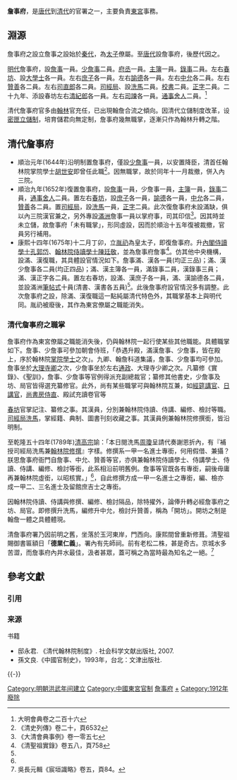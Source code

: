 '''詹事府'''，是[[唐代|唐代]]到[[清代|清代]]的官署之一，主要負責[[東宮|東宮]]事務。

==淵源==
詹事府之設立詹事之設始於[[秦代|秦代]]，為[[太子|太子]]僚屬。至[[唐代|唐代]]設詹事府，後歷代因之。

[[明代|明代]]詹事府，設[[詹事|詹事]]一員。[[少詹事|少詹事]]二員。[[府丞|府丞]]一員。[[主簿|主簿]]一員。[[錄事|錄事]]二員。左右[[春坊|春坊]]、設[[大學士|大學士]]各一員。左右[[庶子|庶子]]各一員。左右[[諭德|諭德]]各一員。左右[[中允|中允]]各二員。左右[[贊善|贊善]]各二員。左右[[司直郎|司直郎]]各二員。[[司經局|司經局]]、設[[洗馬|洗馬]]二員。[[校書|校書]]二員。[[正字|正字]]二員。二十九年、添設春坊左右[[清紀郎|清紀郎]]各一員。左右[[司諫|司諫]]各一員。[[通事舍人|通事舍人]]二員。<ref>大明會典卷之二百十六</ref>

清代詹事府官多由[[翰林|翰林]]官充任，已出現翰詹合流之傾向。因清代立儲制度改革，设[[秘密建儲制|密匣立儲制]]，培育儲君向無定制，詹事府幾無職掌，逐漸只作為翰林升轉之階。

==清代詹事府==
*順治元年(1644年)沿明制置詹事府，僅設[[少詹事|少詹事]]一員，以安置降臣，清首任翰林院掌院學士[[胡世安|胡世安]]即曾任此職<ref>《清史列傳》卷二十，頁6532</ref>。因無職掌，故於同年十一月裁撤，併入內三院。
*順治九年(1652年)復置詹事府，設[[詹事|詹事]]一員，少詹事一員，[[主簿|主簿]]一員，[[錄事|錄事]]二員，[[通事舍人|通事舍人]]二員。置左右[[春坊|春坊]]，設[[庶子|庶子]]各一員，[[諭德|諭德]]各一員，[[中允|中允]]各二員，[[贊善|贊善]]各二員。置[[司經局|司經局]]，設[[洗馬|洗馬]]一員，[[正字|正字]]二員。此次復詹事府未設滿缺，俱以內三院漢官兼之，另外專設[[滿洲|滿洲]]詹事一員以掌府事，司其印信<ref name="#1">《大清會典事例》卷一零五七</ref>。因其時並未立儲，故詹事府「未有職掌」，形同虛設，因而於順治十五年復被裁撤，官員另行補用。
*康熙十四年(1675年)十二月丁卯，立[[胤礽|胤礽]]為皇太子，即復詹事府。升[[內閣|內閣]][[侍讀學士|侍讀學士]][[孔郭岱|孔郭岱]]、[[翰林院|翰林院]][[侍讀學士|侍讀學士]][[陳廷敬|陳廷敬]]，並為詹事府詹事<ref>《清聖祖實錄》卷五八，頁758</ref>。仿其他中央機構，設滿、漢復職，其具體設官情況如下。詹事滿、漢各一員(均正三品)；滿、漢少詹事各二員(均正四品)；滿、漢主簿各一員，滿錄事二員，漢錄事三員；滿、漢正字各二員。置左右春坊，設滿、漢庶子各一員，滿、漢諭德各二員，並設滿洲[[筆帖式|筆帖式]]十員(清書、漢書各五員)<ref name="#1"/>。此後詹事府設官情況多有調整。此次詹事府之設，除滿、漢復職這一點純屬清代特色外，其職掌基本上與明代同。胤礽被廢後，其作為東宮僚屬之職能消失。

===清代詹事府之職掌===
詹事府作為東宮僚屬之職能消失後，仍與翰林院一起行使某些其他職能。具體職掌如下。詹事、少詹事可參加朝會侍班，「恭遇升殿，滿漢詹事、少詹事，皆在殿上，序於翰林院[[掌院學士|掌院學士]]之次」。九卿、翰詹科道集議，詹事、少詹事均可參加。詹事坐於[[大理寺卿|大理寺卿]]之次，少詹事坐於左右[[通政|通政]]、大理寺少卿之次。凡纂修《實錄》、《聖訓》，詹事、少詹事等官例得派充副總裁官；纂修其他書史，少詹事及坊、局官皆得選充纂修官。此外，尚有某些職掌可與翰林院互兼，如[[經筵講官|經筵講官]]、[[日講官|日講官]]，[[尚書房|尚書房]][[侍直|侍直]]、殿試充讀卷官等

[[春坊|春坊]]官掌記注、纂修之事。其漢員，分別兼翰林院侍讀、侍講、編修、檢討等職。[[司經局|司經局]][[洗馬|洗馬]]，掌經籍、典制、圖書刊刻收藏之事。其漢員例兼翰林院修撰銜，皆沿明制。

至乾隆五十四年(1789年)[[清高宗|清高宗]]諭：「本日閱洗馬[[周瓊|周瓊]]呈請代奏謝恩折內，有『補授司經局洗馬兼[[翰林院修撰|翰林院修撰]]』字樣。修撰系一甲一名進士專銜，何用假借、兼攝？朕思詹事府衙門自詹事、中允、贊善等官，亦俱兼翰林院侍讀學士、侍講學士、侍讀、侍講、編修、檢討等銜，此系相沿前明舊例。詹事等官既各有專銜，嗣後毋庸再兼翰林院虛銜，以昭核實。」<ref name="#1"/>，自此修撰方成一甲一名進士之專銜，編、檢亦成一甲二、三名進士及留館庶吉士之專銜。

因翰林院侍讀、侍講與修撰、編修、檢討隔品，除特擢外，論俸升轉必經詹事府之坊、局官。即修撰升洗馬，編修升中允，檢討升贊善，稱為「開坊」。開坊之制是翰詹一體之具體體現。

清詹事府署乃因前明之舊，坐落於玉河東岸，門西向。康熙間曾重新修葺。清聖祖賜御書匾額日「'''德業仁義'''」。署內有先師祠。前有老松二株，甚是奇古。京城水多苦澀，而詹事府內井水最佳，汲者甚眾，蓋可稱之為當時最為知名之一絕。<ref>吳長元輯《宸垣識略》卷五，頁84。</ref>

== 參考文獻 ==
=== 引用 ===
{{Reflist|30em}}

=== 来源 ===
{{refbegin}}
; 书籍
* 邸永君. 《清代翰林院制度》. 社会科学文献出版社, 2007.
* 孫文良.《中國官制史》，1993年，台北：文津出版社.
{{refend}}

{{-}}
{{明朝中央官制}}
{{清朝中央官制}}

[[Category:明朝洪武年间建立|Category:明朝洪武年间建立]]
[[Category:中國東宮官制|Category:中國東宮官制]]
[[Category:詹事府|]]
[[Category:清朝皇储|+]]
[[Category:1912年廢除|Category:1912年廢除]]